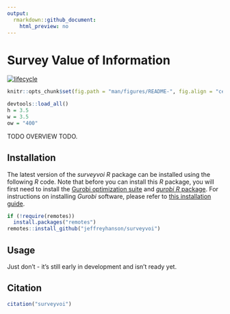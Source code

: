 ```yaml
---
output:
  rmarkdown::github_document:
    html_preview: no
---
```


<!--- README.md is generated from README.Rmd. Please edit that file -->

# Survey Value of Information

[![lifecycle](https://img.shields.io/badge/Lifecycle-experimental-orange.svg)](https://www.tidyverse.org/lifecycle/#experimental)

```r
knitr::opts_chunk$set(fig.path = "man/figures/README-", fig.align = "center")
```

```r
devtools::load_all()
h = 3.5
w = 3.5
ow = "400"
```

TODO OVERVIEW TODO.

## Installation

The latest version of the _surveyvoi R_ package can be installed using the following _R_ code. Note that before you can install this _R_ package, you will first need to install the [Gurobi optimization suite](http://www.gurobi.com/) and [_gurobi R_ package](https://www.gurobi.com/documentation/8.1/refman/r_api_overview.html). For instructions on installing _Gurobi_ software, please refer to [this installation guide](https://CRAN.R-project.org/package=prioritizr/vignettes/gurobi_installation.html).

```r
if (!require(remotes))
  install.packages("remotes")
remotes::install_github("jeffreyhanson/surveyvoi")
```

## Usage

Just don't - it's still early in development and isn't ready yet.

## Citation

```r
citation("surveyvoi")
```
